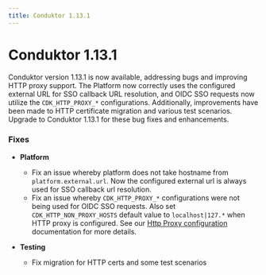 ```yaml
---
title: Conduktor 1.13.1
---
```


# Conduktor 1.13.1

Conduktor version 1.13.1 is now available, addressing bugs and improving HTTP proxy support. The Platform now correctly uses the configured external URL for SSO callback URL resolution, and OIDC SSO requests now utilize the `CDK_HTTP_PROXY_*` configurations. Additionally, improvements have been made to HTTP certificate migration and various test scenarios. Upgrade to Conduktor 1.13.1 for these bug fixes and enhancements.

### Fixes

- **Platform**

  - Fix an issue whereby platform does not take hostname from `platform.external.url`. Now the configured external url is always used for SSO callback url resolution.
  - Fix an issue whereby `CDK_HTTP_PROXY_*` configurations were not being used for OIDC SSO requests. Also set `CDK_HTTP_NON_PROXY_HOSTS` default value to `localhost|127.*` when HTTP proxy is configured. See our [Http Proxy configuration](https://docs.conduktor.io/platform/get-started/configuration/http-proxy-configuration/) documentation for more details.

- **Testing**

  - Fix migration for HTTP certs and some test scenarios
